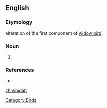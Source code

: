 ==English==

===Etymology===
alteration of the first component of [[widow bird]]

===Noun===
{{en-noun}}
# {{Alternative spelling of|[[whydah]]}}

===References===
* {{R:Websters}}

[[Category:Birds]]

[[zh:whidah]]